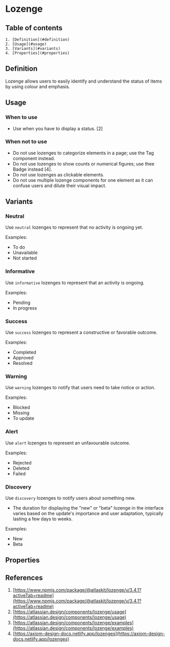 
<Meta title="Components/Lozenge/Doc" />

# Lozenge

## Table of contents
    1. [Definition](#definition)
    2. [Usage](#usage)
    3. [Variants](#variants)
    4. [Properties](#properties)

## Definition
Lozenge allows users to easily identify and understand the status of items by using colour and emphasis.
<Canvas of={LozengeStories.Default} />

## Usage

### When to use 
- Use when you have to display a status. [2]

### When not to use 
- Do not use lozenges to categorize elements in a page; use the Tag component instead.
- Do not use lozenges to show counts or numerical figures; use thee Badge instead [4].
- Do not use lozenges as clickable elements.
- Do not use multiple lozenge components for one element as it can confuse users and dilute their visual impact.

## Variants

### Neutral
Use `neutral` lozenges to represent that no activity is ongoing yet.

Examples:
- To do
- Unavailable
- Not started
<Canvas of={LozengeStories.Neutral} />

### Informative
Use `informative` lozenges to represent that an activity is ongoing.

Examples:
- Pending
- In progress
<Canvas of={LozengeStories.Informative} />

### Success
Use `success` lozenges to represent a constructive or favorable outcome.

Examples:
- Completed
- Approved
- Resolved
<Canvas of={LozengeStories.Success} />

### Warning
Use `warning` lozenges to notify that users need to take notice or action.

Examples:
- Blocked
- Missing
- To update
<Canvas of={LozengeStories.Warning} />

### Alert
Use `alert` lozenges to represent an unfavourable outcome.

Examples:
- Rejected
- Deleted
- Failed
<Canvas of={LozengeStories.Alert} />

### Discovery
Use `discovery` lozenges to notify users about something new.

- The duration for displaying the "new" or "beta" lozenge in the interface varies based on the update's importance and user adaptation, typically lasting a few days to weeks.

Examples:
- New
- Beta
<Canvas of={LozengeStories.Discovery} />

## Properties
<ArgTypes of={Lozenge} />

## References
1. [https://www.npmjs.com/package/@atlaskit/lozenge/v/3.4.1?activeTab=readme](https://www.npmjs.com/package/@atlaskit/lozenge/v/3.4.1?activeTab=readme)
2. [https://atlassian.design/components/lozenge/usage](https://atlassian.design/components/lozenge/usage)
3. [https://atlassian.design/components/lozenge/examples](https://atlassian.design/components/lozenge/examples)
4. [https://axiom-design-docs.netlify.app/lozenges](https://axiom-design-docs.netlify.app/lozenges)


